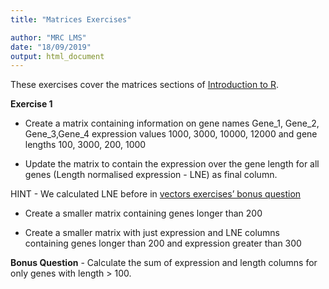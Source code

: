 ```yaml
---
title: "Matrices Exercises"

author: "MRC LMS"
date: "18/09/2019"
output: html_document
---
```



These exercises cover the matrices sections of [Introduction to R]("introToR_Day1.html").

**Exercise 1**

- Create a matrix containing information on gene names Gene_1, Gene_2, Gene_3,Gene_4 expression values 1000, 3000, 10000, 12000 and gene lengths 100, 3000, 200, 1000

- Update the matrix to contain the expression over the gene length for all genes (Length normalised expression - LNE) as final column.

HINT - We calculated LNE before in [vectors exercises' bonus question](../answers/vector_answers.html#bonus)

- Create a smaller matrix containing genes longer than 200

- Create a smaller matrix with just expression and LNE columns containing genes longer than 200 and expression greater than 300

**Bonus Question**
<a name="bonus"></a>
- Calculate the sum of expression and length columns for only genes with length > 100.
